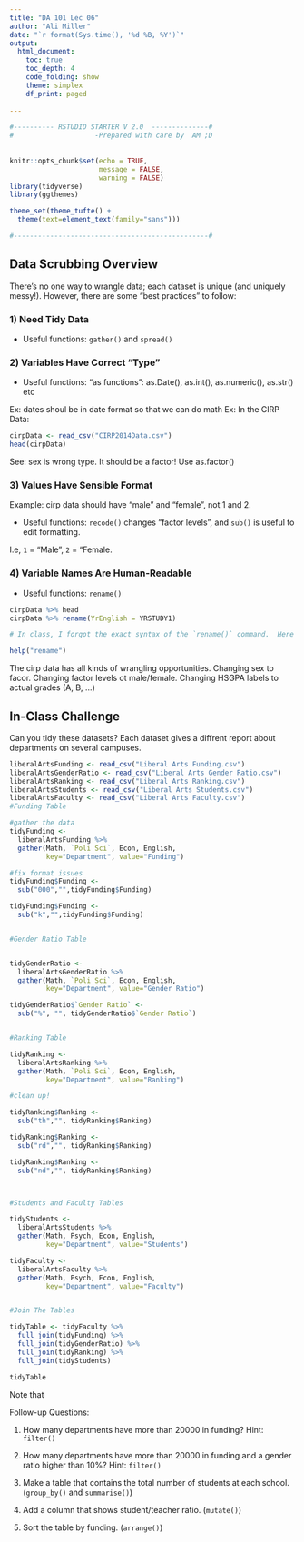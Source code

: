 ```yaml
---
title: "DA 101 Lec 06"
author: "Ali Miller"
date: "`r format(Sys.time(), '%d %B, %Y')`"
output: 
  html_document:
    toc: true
    toc_depth: 4
    code_folding: show
    theme: simplex
    df_print: paged
  
---
```


```r

#---------- RSTUDIO STARTER V 2.0  --------------#
#                    -Prepared with care by  AM ;D
                
                                                                          
knitr::opts_chunk$set(echo = TRUE, 
                      message = FALSE, 
                      warning = FALSE)      
library(tidyverse)                
library(ggthemes)                    

theme_set(theme_tufte() +                                     
  theme(text=element_text(family="sans")))  

#------------------------------------------------#
```

## Data Scrubbing Overview

There's no one way to wrangle data; each dataset is unique (and uniquely messy!).  However, there are some "best practices" to follow:

### 1) Need Tidy Data

- Useful functions:  `gather()` and `spread()`


### 2) Variables Have Correct "Type"

- Useful functions:  "as functions":  as.Date(), as.int(), as.numeric(), as.str() etc

Ex:  dates shoul be in date format so that we can do math
Ex:  In the CIRP Data:

```r
cirpData <- read_csv("CIRP2014Data.csv")
head(cirpData)

```
See:  sex is wrong type.  It should be a factor!  Use as.factor()


### 3) Values Have Sensible Format

Example:  cirp data should have "male" and "female", not 1 and 2.

- Useful functions:  `recode()` changes "factor levels", and `sub()` is useful to edit formatting.

I.e, `1` = "Male", `2` = "Female.


### 4) Variable Names Are Human-Readable

- Useful functions:  `rename()`

```r
cirpData %>% head
cirpData %>% rename(YrEnglish = YRSTUDY1)

# In class, I forgot the exact syntax of the `rename()` command.  Here's how I reminded myself:

help("rename")

```

The cirp data has all kinds of wrangling opportunities.  Changing sex to facor.  Changing factor levels ot male/female.  Changing HSGPA labels to actual grades (A, B, ...) 






## In-Class Challenge

Can you tidy these datasets?  Each dataset gives a diffrent report about departments on several campuses.

```r
liberalArtsFunding <- read_csv("Liberal Arts Funding.csv")
liberalArtsGenderRatio <- read_csv("Liberal Arts Gender Ratio.csv")
liberalArtsRanking <- read_csv("Liberal Arts Ranking.csv")
liberalArtsStudents <- read_csv("Liberal Arts Students.csv")
liberalArtsFaculty <- read_csv("Liberal Arts Faculty.csv")
#Funding Table

#gather the data
tidyFunding <- 
  liberalArtsFunding %>% 
  gather(Math, `Poli Sci`, Econ, English,
         key="Department", value="Funding")

#fix format issues
tidyFunding$Funding <- 
  sub("000","",tidyFunding$Funding)

tidyFunding$Funding <- 
  sub("k","",tidyFunding$Funding)


#Gender Ratio Table


tidyGenderRatio <- 
  liberalArtsGenderRatio %>% 
  gather(Math, `Poli Sci`, Econ, English, 
         key="Department", value="Gender Ratio")

tidyGenderRatio$`Gender Ratio` <-
  sub("%", "", tidyGenderRatio$`Gender Ratio`)


#Ranking Table

tidyRanking <- 
  liberalArtsRanking %>% 
  gather(Math, `Poli Sci`, Econ, English, 
         key="Department", value="Ranking")

#clean up!

tidyRanking$Ranking <- 
  sub("th","", tidyRanking$Ranking)

tidyRanking$Ranking <- 
  sub("rd","", tidyRanking$Ranking)

tidyRanking$Ranking <- 
  sub("nd","", tidyRanking$Ranking)



#Students and Faculty Tables

tidyStudents <- 
  liberalArtsStudents %>% 
  gather(Math, Psych, Econ, English, 
         key="Department", value="Students")

tidyFaculty <- 
  liberalArtsFaculty %>% 
  gather(Math, Psych, Econ, English, 
         key="Department", value="Faculty")


#Join The Tables

tidyTable <- tidyFaculty %>% 
  full_join(tidyFunding) %>% 
  full_join(tidyGenderRatio) %>% 
  full_join(tidyRanking) %>%
  full_join(tidyStudents) 

tidyTable

```

Note that 


Follow-up Questions:

1) How many departments have more than 20000 in funding?  Hint: `filter()`

2) How many departments have more than 20000 in funding and a gender ratio higher than 10%?  Hint:  `filter()`

3) Make a table that contains the total number of students at each school. (`group_by()` and `summarise()`)

4) Add a column that shows student/teacher ratio. (`mutate()`)

5) Sort the table by funding. (`arrange()`)

